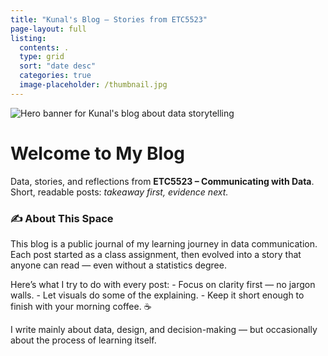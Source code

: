 ```yaml
---
title: "Kunal's Blog – Stories from ETC5523"
page-layout: full
listing:
  contents: .
  type: grid
  sort: "date desc"
  categories: true
  image-placeholder: /thumbnail.jpg
---
```


```{=html}
<div class="hero">
  <div class="hero-media">
    <img src="thumbnail.jpg"
         alt="Hero banner for Kunal's blog about data storytelling"
         class="hero-img" />
  </div>
  <div class="hero-copy">
    <h1 class="hero-title">Welcome to My Blog</h1>
    <p class="hero-tagline">
      Data, stories, and reflections from <strong>ETC5523 – Communicating with Data</strong>.<br>
      Short, readable posts: <em>takeaway first, evidence next.</em>
    </p>
  </div>
</div>
```

### ✍️ About This Space

This blog is a public journal of my learning journey in data communication. Each post started as a class assignment, then evolved into a story that anyone can read — even without a statistics degree.

Here’s what I try to do with every post: - Focus on clarity first — no jargon walls. - Let visuals do some of the explaining. - Keep it short enough to finish with your morning coffee. ☕

I write mainly about data, design, and decision-making — but occasionally about the process of learning itself.
